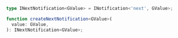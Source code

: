 
<Tabs>
  <TabItem value="next-notification" label="INextNotification" default>

```ts
type INextNotification<GValue> = INotification<'next', GValue>;
```

  </TabItem>

  <TabItem value="create-next-notification" label="createNextNotification">

```ts
function createNextNotification<GValue>(
  value: GValue,
): INextNotification<GValue>;
```

  </TabItem>
</Tabs>
